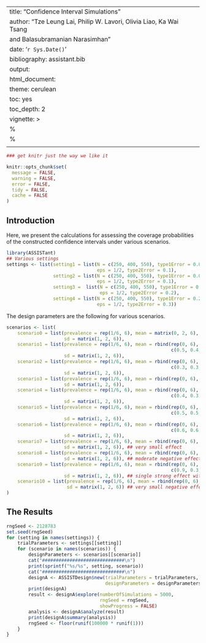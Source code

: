 #

---
title: "Confidence Interval Simulations"
author: "Tze Leung Lai, Philip W. Lavori, Olivia Liao, Ka Wai Tsang
and Balasubramanian Narasimhan"
date: '`r Sys.Date()`'
bibliography: assistant.bib
output:
  html_document:
  theme: cerulean
  toc: yes
  toc_depth: 2
vignette: >
  %\VignetteIndexEntry{Design of the DEFUSE3 Trial}
  %\VignetteEngine{knitr::rmarkdown}
  \usepackage[utf8]{inputenc}
---

```r
### get knitr just the way we like it

knitr::opts_chunk$set(
  message = FALSE,
  warning = FALSE,
  error = FALSE,
  tidy = FALSE,
  cache = FALSE
)
```

## Introduction

Here, we present the calculations for assessing the coverage
probabilities of the constructed confidence intervals under various
scenarios.

```r
library(ASSISTant)
## Various settings
settings <- list(setting1 = list(N = c(250, 400, 550), type1Error = 0.025,
                                 eps = 1/2, type2Error = 0.1),
                 setting2 = list(N = c(250, 400, 550), type1Error = 0.05,
                                 eps = 1/2, type2Error = 0.1),
                 setting3 =  list(N = c(250, 400, 550), type1Error = 0.1,
                                  eps = 1/2, type2Error = 0.2),
                 setting4 = list(N = c(250, 400, 550), type1Error = 0.2,
                                 eps = 1/2, type2Error = 0.3))


```

The design parameters are the following for various scenarios.

```r
scenarios <- list(
    scenario0 = list(prevalence = rep(1/6, 6), mean = matrix(0, 2, 6),
                     sd = matrix(1, 2, 6)),
    scenario1 = list(prevalence = rep(1/6, 6), mean = rbind(rep(0, 6),
                                                            c(0.5, 0.4, 0.3, 0, 0, 0)),
                     sd = matrix(1, 2, 6)),
    scenario2 = list(prevalence = rep(1/6, 6), mean = rbind(rep(0, 6),
                                                            c(0.3, 0.3, 0, 0, 0, 0)),
                     sd = matrix(1, 2, 6)),
    scenario3 = list(prevalence = rep(1/6, 6), mean = rbind(rep(0, 6), rep(0.3, 6)),
                     sd = matrix(1, 2, 6)),
    scenario4 = list(prevalence = rep(1/6, 6), mean = rbind(rep(0, 6),
                                                            c(0.4, 0.3, 0.2, 0, 0, 0)),
                     sd = matrix(1, 2, 6)),
    scenario5 = list(prevalence = rep(1/6, 6), mean = rbind(rep(0, 6),
                                                            c(0.5, 0.5, 0.3, 0.3, 0.1, 0.1)),
                     sd = matrix(1, 2, 6)),
    scenario6 = list(prevalence = rep(1/6, 6), mean = rbind(rep(0, 6),
                                                            c(0.6, 0.6, -0.3, -0.3, -0.3, -0.3)),
                     sd = matrix(1, 2, 6)),
    scenario7 = list(prevalence = rep(1/6, 6), mean = rbind(rep(0, 6), rep(0.01, 6)),
                     sd = matrix(1, 2, 6)), ## very small effect
    scenario8 = list(prevalence = rep(1/6, 6), mean = rbind(rep(0, 6), rep(0.3, 6)),
                     sd = matrix(1, 2, 6)), ## moderate negative effect
    scenario9 = list(prevalence = rep(1/6, 6), mean = rbind(rep(0, 6),
                                                            c(0.9, 0.3, 0, -0.1, -0.4, -0.7)),
                     sd = matrix(1, 2, 6)), ## single strong effect with negatives thrown in
    scenario10 = list(prevalence = rep(1/6, 6), mean = rbind(rep(0, 6), rep(-0.01, 6)),
                      sd = matrix(1, 2, 6)) ## very small negative effect
)
```

## The Results

```r
rngSeed <- 2128783
set.seed(rngSeed)
for (setting in names(settings)) {
    trialParameters <- settings[[setting]]
    for (scenario in names(scenarios)) {
        designParameters <- scenarios[[scenario]]
        cat("##############################\n")
        print(sprintf("%s/%s", setting, scenario))
        cat("##############################\n")
        designA <- ASSISTDesign$new(trialParameters = trialParameters,
                                    designParameters = designParameters)
        print(designA)
        result <- designA$explore(numberOfSimulations = 5000,
                                  rngSeed = rngSeed,
                                  showProgress = FALSE)
        analysis <- designA$analyze(result)
        print(designA$summary(analysis))
        rngSeed <- floor(runif(100000 * runif(1)))
    }
}
```

